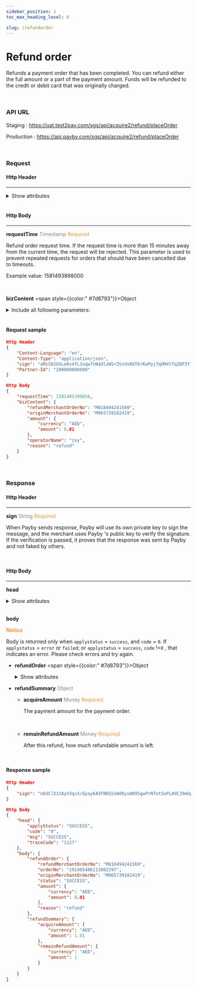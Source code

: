 ```yaml
---
sidebar_position: 1
toc_max_heading_level: 6

slug: /refundorder
---
```



# Refund order

Refunds a payment order that has been completed. You can refund either the full amount or a part of the payment amount. Funds will be refunded to the credit or debit card that was originally charged.

<br/>

### API URL

Staging : https://uat.test2pay.com/sgs/api/acquire2/refund/placeOrder

Production : https://api.payby.com/sgs/api/acquire2/refund/placeOrder

<br/>

### Request 

#### Http Header

---

<details>
  <summary>Show attributes</summary>

  <RequestHeader/>
</details>

<br/>

#### Http Body

---

**requestTime**   <font color = ' #7d8793'>Timestamp</font>   <font color = '#f19938'>Required</font>

Refund order request time. If the request time is more than 15 minutes away from the current time, the request will be rejected. This parameter is used to prevent repeated requests for orders that should have been cancelled due to timeouts.

Example value: 1581493898000

<br/>


**bizContent** <span style={{color:" #7d8793"}}>Object</span>

  <details>
  <summary>Include all following parameters:</summary>
    <BizContent />
  </details>
<br/>


#### Request sample

```json
Http Header
{
    "Content-Language": "en",
    "Content-Type": "application/json",
    "sign": "aMs582GhLeRv4fL3xqw7nN4dlzWS+ZVzdsNXT6rKwPpj7qOM4Y7qZBP3Yl6HogILy4IyX1tp8M7D92rK37hUgJg814odd1INIuy4l+KTRPA1Y3F8y0hVGXak0ddeVcOM3XNN+YEhvPClBx4EpmfWVqY3A2qNJTo3ugwr6uZiVGA38OjHRLZthGa+5nea0DtLaZYQnOGWaCI6fPIBZ7qr9HTiVkIsAp3N4m4cHR+3Rvpdbzu2TZoScA358D9wGmF5UOkbHCjwNV03I3O8HzaKUqMe4jnXZ+lJ0TMmxmqLrcMyMztJjZMQB9S4lXMW2+TqMrdNgLQv3GLiQ9IFvhUVEg==",
    "Partner-Id": "200000000888"
}

Http Body
{
    "requestTime": 1581405399656,
    "bizContent": {
        "refundMerchantOrderNo": "M818494241569",
        "originMerchantOrderNo": "M965739182419",
        "amount": {
            "currency": "AED",
            "amount": 0.01
        },
        "operatorName": "zxy",
        "reason": "refund"
    }
}
```

<br/>

### Response

#### Http Header

---

**sign**   <font color = ' #7d8793'>String</font>   <font color = '#f19938'>Required</font>

When Payby sends response, Payby will use its own private key to sign the message, and the merchant uses Payby 's public key to verify the signature. If the verification is passed, it proves that the response was sent by Payby and not faked by others.

<br/>

#### Http Body

---


**head**

  <details>
  <summary>Show attributes</summary>
    <ResponseHead />
  </details>

<br/>

**body** 

**<font color = '#f19938'>Notice</font>**

Body is returned only when `applystatus` = `success`, and `code` = `0`.
If `applystatus` = `error` or `failed`;  or `applystatus` = `success`, `code` !=`0` , that indicates an error. Please check errors and try again.

- **refundOrder** <span style={{color:" #7d8793"}}>Object</span>

  <details>
  <summary>Show attributes</summary>
    <RefundOrder />
  </details>
  
- **refundSummary**   <font color = ' #7d8793'>Object</font>

     - **acquireAmount**   <font color = ' #7d8793'>Money</font>  <font color = '#f19938'>Required</font>

       The payment amount for the payment order.
       
       <br/>
       
     - **remainRefundAmount**   <font color = ' #7d8793'>Money</font>  <font color = '#f19938'>Required</font>
     
       After this refund, how much refundable amount is left.
       
       <br/>

#### Response sample

```json
Http Header
{
    "sign": "nDdClX1tAyV3qcX/Epay6AXFNRGSsWd8ysWO9SgwPrNTetSePLA9C39mGp6qRbjJeqXLEnYLwSkBu5eKdtyVX3tflGLiV2kvRjVfYpTCjXdVL2Pcnv2w+ghjHe2jL988iklk7q5AjAgdtXNphpHcTes9pk6W3bVCbvijH6at0fExUtZ91L1LrnPGELT1IJm/lFW3w4KLh0Gxs7FzDPI9RDfUemObNlRzV8kCtkWahwPgs/hBnS69GyYDKN7ihQX2UiLuP239wl6IA+VG/ZZKHPhLs8bbuOS+LKWORIp6jRt+JsAx7c/Ot1RNyOnHKxPRKJ8bVTohEp39yUz/HwG8oA=="
}

Http Body
{
    "head": {
        "applyStatus": "SUCCESS",
        "code": "0",
        "msg": "SUCCESS",
        "traceCode": "1127"
    },
    "body": {
        "refundOrder": {
            "refundMerchantOrderNo": "M818494241569",
            "orderNo": "191405406113002297",
            "originMerchantOrderNo": "M965739182419",
            "status": "SUCCESS",
            "amount": {
                "currency": "AED",
                "amount": 0.01
            },
            "reason": "refund"
        },
        "refundSummary": {
            "acquireAmount": {
                "currency": "AED",
                "amount": 1.01
            },
            "remainRefundAmount": {
                "currency": "AED",
                "amount": 1
            }
        }
    }
}
```

